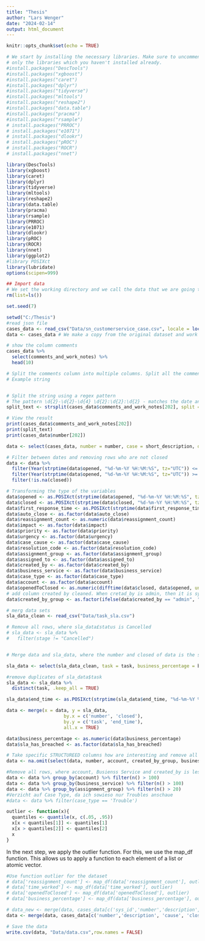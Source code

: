 ```yaml
---
title: "Thesis"
author: "Lars Wenger"
date: "2024-02-14"
output: html_document
---
```


```r
knitr::opts_chunk$set(echo = TRUE)
```
```r
# We start by installing the necessary libraries. Make sure to uncomment and run
# only the libraries which you haven't installed already. 
#install.packages("DescTools")
#install.packages("xgboost")
#install.packages("caret")
#install.packages("dplyr")
#install.packages("tidyverse")
#install.packages("mltools")
#install.packages("reshape2")
#install.packages("data.table")
#install.packages("pracma")
#install.packages("rsample")
# install.packages("PRROC")
# install.packages("e1071")
# install.packages("dlookr")
# install.packages("pROC")
# install.packages("ROCR")
# install.packages("nnet")
```
```r
library(DescTools)
library(xgboost)
library(caret)
library(dplyr)
library(tidyverse)
library(mltools)
library(reshape2)
library(data.table)
library(pracma)
library(rsample)
library(PRROC)
library(e1071)
library(dlookr)
library(pROC)
library(ROCR)
library(nnet)
library(ggplot2)
#library POSIXct
library(lubridate)
options(scipen=999)
```


```r
## Import data
# We set the working directory and we call the data that we are going to use. Please import the csv file.
rm(list=ls())

set.seed(7)

setwd("C:/Thesis")
#read json file
cases_data <- read_csv("Data/sn_customerservice_case.csv", locale = locale(encoding = "UTF-8"))
data <- cases_data # We make a copy from the original dataset and work on the copy

```

```r
# show the column comments
cases_data %>% 
  select(comments_and_work_notes) %>% 
  head(10)

# Split the comments column into multiple columns. Split all the comments by the character "mm-dd-YYY HH:MM:SS - " and create a new column for each part of the comment
# Example string


# Split the string using a regex pattern
# The pattern \d{2}-\d{2}-\d{4} \d{2}:\d{2}:\d{2} - matches the date and time format
split_text <- strsplit(cases_data$comments_and_work_notes[202], split = "\\d{2}-\\d{2}-\\d{4} \\d{2}:\\d{2}:\\d{2} -", perl = TRUE)

# View the result
print(cases_data$comments_and_work_notes[202])
print(split_text)
print(cases_data$number[202])

```

```r
data <- select(cases_data, number = number, case = short_description, description = description, case_type = u_case_type, first_response_time = first_response_time, closed = closed_at, opened = opened_at, account = account, created_by = sys_created_by, business_service = business_service, assigned_to = assigned_to, assignment_group = assignment_group, auto_close = auto_close, time_worked = u_total_time_worked, reassignment_count = reassignment_count, impact = impact, priority = priority, urgency = urgency, comments = comments_and_work_notes, case_cause = u_case_cause, cause = cause, close_notes = close_notes, resolution_code = resolution_code)

```

```r
# Filter between dates and removing rows who are not closed
data <- data %>% 
  filter(Year(strptime(data$opened, "%d-%m-%Y %H:%M:%S", tz="UTC")) <= Year("2024-02-01")) %>%
  filter(Year(strptime(data$opened, "%d-%m-%Y %H:%M:%S", tz="UTC")) >= Year("2020-01-01")) %>%
  filter(!is.na(closed))
```

```r
# Transforming the type of the variables
data$opened <- as.POSIXct(strptime(data$opened, "%d-%m-%Y %H:%M:%S", tz="UTC"))
data$closed <- as.POSIXct(strptime(data$closed, "%d-%m-%Y %H:%M:%S", tz="UTC"))
data$first_response_time <- as.POSIXct(strptime(data$first_response_time, "%d-%m-%Y %H:%M:%S", tz="UTC"))
data$auto_close <- as.factor(data$auto_close)
data$reassignment_count <- as.numeric(data$reassignment_count)
data$impact <- as.factor(data$impact)
data$priority <- as.factor(data$priority)
data$urgency <- as.factor(data$urgency)
data$case_cause <- as.factor(data$case_cause)
data$resolution_code <- as.factor(data$resolution_code)
data$assignment_group <- as.factor(data$assignment_group)
data$assigned_to <- as.factor(data$assigned_to)
data$created_by <- as.factor(data$created_by)
data$business_service <- as.factor(data$business_service)
data$case_type <- as.factor(data$case_type)
data$account <- as.factor(data$account)
data$openedToClosed <- as.numeric(difftime(data$closed, data$opened, units = "hours"))
# add column created by cleaned. When cretad_by is admin, then it is system, when created_by ends witch @unico.ch then it is unico, otherwise it is user
data$created_by_group <- as.factor(ifelse(data$created_by == "admin", "System", ifelse(grepl("@unico.ch", data$created_by), "Unico", "User")))
```

```r
# merg data sets
sla_data_clean <- read_csv("Data/task_sla.csv")

# Remove all rows, where sla_data£status is Cancelled
# sla_data <- sla_data %>% 
#   filter(stage != "Cancelled")


# Merge data and sla_data, where the number and closed of data is the same as task and stop time of sla_data

sla_data <- select(sla_data_clean, task = task, business_percentage = business_percentage, sla_has_breached = has_breached, end_time = task.closed_at)

#remove duplicates of sla_data$task
sla_data <- sla_data %>% 
  distinct(task, .keep_all = TRUE)

sla_data$end_time <- as.POSIXct(strptime(sla_data$end_time, "%d-%m-%Y %H:%M:%S", tz="UTC"))

data <- merge(x = data, y = sla_data, 
                     by.x = c('number', 'closed'), 
                     by.y = c('task', 'end_time'), 
                     all.x = TRUE)

data$business_percentage <- as.numeric(data$business_percentage)
data$sla_has_breached <- as.factor(data$sla_has_breached)

```
```r
# Take specific STRUCTUREED columns how are interesting and remove all NA's
data <- na.omit(select(data, number, account, created_by_group, business_service, assignment_group, auto_close, impact, priority, urgency, sla_has_breached, case_cause, resolution_code, reassignment_count, time_worked, opened, closed, openedToClosed, business_percentage))
```

```r
#Remove all rows, where account, Busienss Service and created_by is less than 100 time in the dataset
data <- data %>% group_by(account) %>% filter(n() > 100)
data <- data %>% group_by(business_service) %>% filter(n() > 100)
data <- data %>% group_by(assignment_group) %>% filter(n() > 20)
#Verzicht auf Case Type, da ich sowieso nur Troubles anschaue
#data <- data %>% filter(case_type == 'Trouble')
```

```r
outlier <- function(x){
  quantiles <- quantile(x, c(.05, .95))
  x[x < quantiles[1]] <- quantiles[1]
  x[x > quantiles[2]] <- quantiles[2]
  x
}   
```

In the next step, we apply the outlier function. For this, we use the map_df function. This allows us to apply a function to each element of a list or atomic vector.

```r

#Use function outlier for the dataset
# data['reassignment_count'] <- map_df(data['reassignment_count'], outlier)
# data['time_worked'] <- map_df(data['time_worked'], outlier)
# data['openedToClosed'] <- map_df(data['openedToClosed'], outlier)
# data['business_percentage'] <- map_df(data['business_percentage'], outlier)
```

```r
# data_new <- merge(data, cases_data[c('sys_id','number','description', 'cause', 'close_notes')], by = "number", all.x = FALSE)
data <- merge(data, cases_data[c('number','description', 'cause', 'close_notes')], by = "number", all.x = FALSE)
```

```r
# Save the data
write.csv(data, "Data/data.csv",row.names = FALSE)
```
